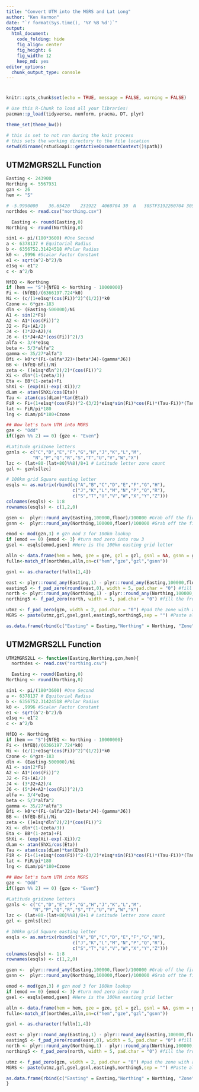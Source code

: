 ```yaml
---
title: "Convert UTM into the MGRS and Lat Long"
author: "Ken Harmon"
date: "`r format(Sys.time(), '%Y %B %d')`"
output:
  html_document:
    code_folding: hide
    fig_align: center
    fig_height: 6
    fig_width: 12
    keep_md: yes
editor_options:
  chunk_output_type: console
---
```


# {.tabset .tabset-fade}

```r
knitr::opts_chunk$set(echo = TRUE, message = FALSE, warning = FALSE)
```

```r
# Use this R-Chunk to load all your libraries!
pacman::p_load(tidyverse, numform, pracma, DT, plyr)

theme_set(theme_bw())
```

```r
# this is set to not run during the knit process
# this sets the working directory to the file location
setwd(dirname(rstudioapi::getActiveDocumentContext()$path))
```

## UTM2MGRS2LL Function

```r
Easting <- 243900
Northing <- 5567931
gzn <- 26
hem <- "S"

# -5.9990000	36.65420	231922	4060704	30	N	30STF3192260704	30STF3192160703
northdes <- read.csv("northing.csv")

  Easting <- round(Easting,0)
Northing <- round(Northing,0)

sin1 <- pi/(180*3600) #One Second
a <- 6378137 # Equitorial Radius
b <- 6356752.31424518 #Polar Radius
k0 <- .9996 #Scalar Factor Constant
e1 <- sqrt(a^2-b^2)/b
e1sq <- e1^2
c <- a^2/b

NfEQ <- Northing
if (hem == "S"){NfEQ <- Northing - 10000000}
Fi <- (NfEQ)/(6366197.724*k0)
Ni <- (c/(1+e1sq*(cos(Fi))^2)^(1/2))*k0
Czone <- 6*gzn-183
dln <- (Easting-500000)/Ni
A1 <- sin(2*Fi)
A2 <- A1*(cos(Fi))^2
J2 <- Fi+(A1/2)
J4 <- (3*J2+A2)/4
J6 <- (5*J4+A2*(cos(Fi))^2)/3
alfa <- 3/4*e1sq
beta <- 5/3*alfa^2
gamma <- 35/27*alfa^3
Bfi <- k0*c*(Fi-(alfa*J2)+(beta*J4)-(gamma*J6))
BB <- (NfEQ-Bfi)/Ni
zeta <- ((e1sq*dln^2)/2)*(cos(Fi))^2
Xi <- dln*(1-(zeta/3))
Eta <- BB*(1-zeta)+Fi
ShXi <- (exp(Xi)-exp(-Xi))/2
dLam <- atan(ShXi/cos(Eta))
Tau <- atan(cos(dLam)*tan(Eta))
FiR <- Fi+(1+e1sq*(cos(Fi))^2-(3/2)*e1sq*sin(Fi)*cos(Fi)*(Tau-Fi))*(Tau-Fi)
lat <- FiR/pi*180
lng <- dLam/pi*180+Czone 

## Now let's turn UTM into MGRS
gze <- "Odd"
if((gzn %% 2) == 0) {gze <- "Even"}

#Latitude gridzone letters
gznls <- c("C","D","E","F","G","H","J","K","L","M",
          "N","P","Q","R","S","T","U","V","W","X")
lzc <- (lat+80-(lat+80)%%8)/8+1 # Latitude letter zone count
gzl <- gznls[lzc]

# 100km grid Square easting letter
esqls <- as.matrix(rbind(c("A","B","C","D","E","F","G","H"),
                         c("J","K","L","M","N","P","Q","R"),
                         c("S","T","U","V","W","X","Y","Z")))
colnames(esqls) <- 1:8
rownames(esqls) <- c(1,2,0)

gsen <-  plyr::round_any(Easting,100000,floor)/100000 #Grab off the first digit off the Easting
gsnn <-  plyr::round_any(Northing,100000,floor)/100000 #Grab off the first two digits off the Northing

emod <- mod(gzn,3) # gzn mod 3 for 100km lookup
if (emod == 0) {emod <- 3} #turn mod zero into row 3
gsel <- esqls[emod,gsen] #Here is the 100km easting grid letter

alln <- data.frame(hem = hem, gze = gze, gzl = gzl, gsnl = NA, gsnn = gsnn)
fulln<-match_df(northdes,alln,on=c("hem","gze","gzl","gsnn"))

gsnl <- as.character(fulln[1,4])

east <- plyr::round_any(Easting,1) - plyr::round_any(Easting,100000,floor) #Snatch the right 5 digits off the easting
easting5 <- f_pad_zero(round(east,0), width = 5, pad.char = "0") #fill the front with zeros if needed
north <- plyr::round_any(Northing,1) - plyr::round_any(Northing,100000,floor) #Snatch the right 5 digits off the northing
northing5 <- f_pad_zero(north, width = 5, pad.char = "0") #fill the front with zeros if needed

utmz <- f_pad_zero(gzn, width = 2, pad.char = "0") #pad the zone with a zero, if needed
MGRS <- paste(utmz,gzl,gsel,gsnl,easting5,northing5,sep = "") #Paste all six pieces together

as.data.frame(rbind(c("Easting" = Easting,"Northing" = Northing, "Zone" = gzn, "Hemisphere" = hem, "Latitude" = round(lat,2), "Longitude"=round(lng,2), "MGRS" = MGRS)))

```

## UTM2MGRS2LL Function

```r
UTM2MGRS2LL <- function(Easting,Northing,gzn,hem){
  northdes <- read.csv("northing.csv")

  Easting <- round(Easting,0)
Northing <- round(Northing,0)

sin1 <- pi/(180*3600) #One Second
a <- 6378137 # Equitorial Radius
b <- 6356752.31424518 #Polar Radius
k0 <- .9996 #Scalar Factor Constant
e1 <- sqrt(a^2-b^2)/b
e1sq <- e1^2
c <- a^2/b

NfEQ <- Northing
if (hem == "S"){NfEQ <- Northing - 10000000}
Fi <- (NfEQ)/(6366197.724*k0)
Ni <- (c/(1+e1sq*(cos(Fi))^2)^(1/2))*k0
Czone <- 6*gzn-183
dln <- (Easting-500000)/Ni
A1 <- sin(2*Fi)
A2 <- A1*(cos(Fi))^2
J2 <- Fi+(A1/2)
J4 <- (3*J2+A2)/4
J6 <- (5*J4+A2*(cos(Fi))^2)/3
alfa <- 3/4*e1sq
beta <- 5/3*alfa^2
gamma <- 35/27*alfa^3
Bfi <- k0*c*(Fi-(alfa*J2)+(beta*J4)-(gamma*J6))
BB <- (NfEQ-Bfi)/Ni
zeta <- ((e1sq*dln^2)/2)*(cos(Fi))^2
Xi <- dln*(1-(zeta/3))
Eta <- BB*(1-zeta)+Fi
ShXi <- (exp(Xi)-exp(-Xi))/2
dLam <- atan(ShXi/cos(Eta))
Tau <- atan(cos(dLam)*tan(Eta))
FiR <- Fi+(1+e1sq*(cos(Fi))^2-(3/2)*e1sq*sin(Fi)*cos(Fi)*(Tau-Fi))*(Tau-Fi)
lat <- FiR/pi*180
lng <- dLam/pi*180+Czone 

## Now let's turn UTM into MGRS
gze <- "Odd"
if((gzn %% 2) == 0) {gze <- "Even"}

#Latitude gridzone letters
gznls <- c("C","D","E","F","G","H","J","K","L","M",
          "N","P","Q","R","S","T","U","V","W","X")
lzc <- (lat+80-(lat+80)%%8)/8+1 # Latitude letter zone count
gzl <- gznls[lzc]

# 100km grid Square easting letter
esqls <- as.matrix(rbind(c("A","B","C","D","E","F","G","H"),
                         c("J","K","L","M","N","P","Q","R"),
                         c("S","T","U","V","W","X","Y","Z")))
colnames(esqls) <- 1:8
rownames(esqls) <- c(1,2,0)

gsen <-  plyr::round_any(Easting,100000,floor)/100000 #Grab off the first digit off the Easting
gsnn <-  plyr::round_any(Northing,100000,floor)/100000 #Grab off the first two digits off the Northing

emod <- mod(gzn,3) # gzn mod 3 for 100km lookup
if (emod == 0) {emod <- 3} #turn mod zero into row 3
gsel <- esqls[emod,gsen] #Here is the 100km easting grid letter

alln <- data.frame(hem = hem, gze = gze, gzl = gzl, gsnl = NA, gsnn = gsnn)
fulln<-match_df(northdes,alln,on=c("hem","gze","gzl","gsnn"))

gsnl <- as.character(fulln[1,4])

east <- plyr::round_any(Easting,1) - plyr::round_any(Easting,100000,floor) #Snatch the right 5 digits off the easting
easting5 <- f_pad_zero(round(east,0), width = 5, pad.char = "0") #fill the front with zeros if needed
north <- plyr::round_any(Northing,1) - plyr::round_any(Northing,100000,floor) #Snatch the right 5 digits off the northing
northing5 <- f_pad_zero(north, width = 5, pad.char = "0") #fill the front with zeros if needed

utmz <- f_pad_zero(gzn, width = 2, pad.char = "0") #pad the zone with a zero, if needed
MGRS <- paste(utmz,gzl,gsel,gsnl,easting5,northing5,sep = "") #Paste all six pieces together

as.data.frame(rbind(c("Easting" = Easting,"Northing" = Northing, "Zone" = gzn, "Hemisphere" = hem, "Latitude" = round(lat,2), "Longitude"=round(lng,2), "MGRS" = MGRS)))
}
```
